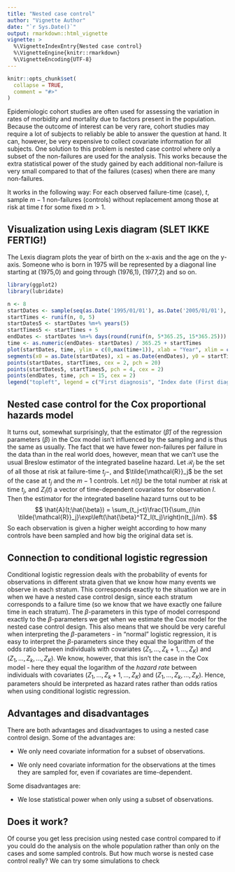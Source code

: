 ```yaml
---
title: "Nested case control"
author: "Vignette Author"
date: "`r Sys.Date()`"
output: rmarkdown::html_vignette
vignette: >
  %\VignetteIndexEntry{Nested case control}
  %\VignetteEngine{knitr::rmarkdown}
  %\VignetteEncoding{UTF-8}
---
```


```r
knitr::opts_chunk$set(
  collapse = TRUE,
  comment = "#>"
)
```

[//]: ## Vignette about nested case control

Epidemiologic cohort studies are often used for assessing the variation in rates of morbidity and mortality due to factors present in the population. Because the outcome of interest can be very rare, cohort studies may require a lot of subjects to reliably be able to answer the question at hand. It can, however, be very expensive to collect covariate information for all subjects. One solution to this problem is nested case control where only a subset of the non-failures are used for the analysis. This works because the extra statistical power of the study gained by each additional non-failure is very small compared to that of the failures (cases) when there are many non-failures. 

It works in the following way: For each observed failure-time (case), $t$, sample $m-1$ non-failures (controls) without replacement among those at risk at time $t$ for some fixed $m>1$.

## Visualization using Lexis diagram (SLET IKKE FERTIG!)
The Lexis diagram plots the year of birth on the x-axis and the age on the y-axis. Someone who is born in 1975 will be represented by a diagonal line starting at (1975,0) and going through (1976,1), (1977,2) and so on. 

```r
library(ggplot2)
library(lubridate)

n <- 8
startDates <- sample(seq(as.Date('1995/01/01'), as.Date('2005/01/01'), by = "day"), n)    
startTimes <- runif(n, 0, 5)
startDates5 <- startDates %m+% years(5)
startTimes5 <- startTimes + 5
endDates <- startDates %m+% days(round(runif(n, 5*365.25, 15*365.25)))
time <- as.numeric(endDates- startDates) / 365.25 + startTimes
plot(startDates, time, ylim = c(0,max(time+1)), xlab = "Year", xlim = c(as.Date(min(startDates) %m+% years(-1)), as.Date(max(endDates) %m+% years(1))), col = "white")
segments(x0 = as.Date(startDates), x1 = as.Date(endDates), y0 = startTimes, y1 = time)
points(startDates, startTimes, cex = 2, pch = 20)
points(startDates5, startTimes5, pch = 4, cex = 2)
points(endDates, time, pch = 15, cex = 2)
legend("topleft", legend = c("First diagnosis", "Index date (First diagnosis + 5 years)", "Dementia diagnosis"), pch = c(20, 4, 15))
```

## Nested case control for the Cox proportional hazards model
It turns out, somewhat surprisingly, that the estimator $(\hat{\beta})$ of the regression parameters $(\beta)$ in the Cox model isn't influenced by the sampling and is thus the same as usually. The fact that we have fewer non-failures per failure in the data than in the real world does, however, mean that we can't use the usual Breslow estimator of the integrated baseline hazard. Let $\mathcal{R}_j$ be the set of all those at risk at failure-time $t_j-$, and $\tilde{\mathcal{R}}_j$ be the set of the case at $t_j$ and the $m-1$ controls. Let $n(t_j)$ be the total number at risk at time $t_j$, and $Z_l(t)$ a vector of time-dependent covariates for observation $l$. Then the estimator for the integrated baseline hazard turns out to be
$$
\hat{A}(t;\hat{\beta}) = \sum_{t_j<t}\frac{1}{\sum_{l\in \tilde{\mathcal{R}}_j}\exp\left(\hat{\beta}^TZ_l(t_j)\right)n(t_j)/m}.
$$
So each observation is given a higher weight according to how many controls have been sampled and how big the original data set is. 

## Connection to conditional logistic regression
Conditional logistic regression deals with the probability of events for observations in different strata given that we know how many events we observe in each stratum. This corresponds exactly to the situation we are in when we have a nested case control design, since each stratum corresponds to a failure time (so we know that we have exactly one failure time in each stratum). The $\beta$-parameters in this type of model correspond exactly to the $\beta$-parameters we get when we estimate the Cox model for the nested case control design. This also means that we should be very careful when interpreting the $\beta$-parameters - in "normal" logistic regression, it is easy to interpret the $\beta$-parameters since they equal the logarithm of the odds ratio between individuals with covariates $(Z_1,...,Z_k+1,...,Z_K)$ and $(Z_1,...,Z_k,...,Z_K)$. We know, however, that this isn't the case in the Cox model - here they equal the logarithm of the *hazard rate* between individuals with covariates $(Z_1,...,Z_k+1,...,Z_K)$ and $(Z_1,...,Z_k,...,Z_K)$. Hence, parameters should be interpreted as hazard rates rather than odds ratios when using conditional logistic regression.

## Advantages and disadvantages
There are both advantages and disadvantages to using a nested case control design. Some of the advantages are:

- We only need covariate information for a subset of observations.

- We only need covariate information for the observations at the times they are sampled for, even if covariates are time-dependent. 

Some disadvantages are:

- We lose statistical power when only using a subset of observations.

## Does it work?
Of course you get less precision using nested case control compared to if you could do the analysis on the whole population rather than only on the cases and some sampled controls. But how much worse is nested case control really? We can try some simulations to check






